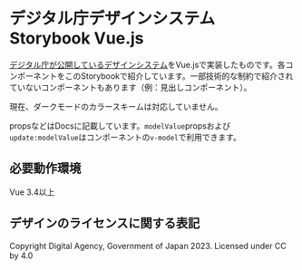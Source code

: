 

<Meta title="Read Me" />

# デジタル庁デザインシステム Storybook Vue.js
[デジタル庁が公開しているデザインシステム](https://www.digital.go.jp/policies/servicedesign/designsystem)をVue.jsで実装したものです。各コンポーネントをこのStorybookで紹介しています。一部技術的な制約で紹介されていないコンポーネントもあります（例：見出しコンポーネント）。

現在、ダークモードのカラースキームは対応していません。

propsなどはDocsに記載しています。`modelValue`propsおよび`update:modelValue`はコンポーネントの`v-model`で利用できます。

## 必要動作環境
Vue 3.4以上

## デザインのライセンスに関する表記
Copyright Digital Agency, Government of Japan 2023. Licensed under CC by 4.0